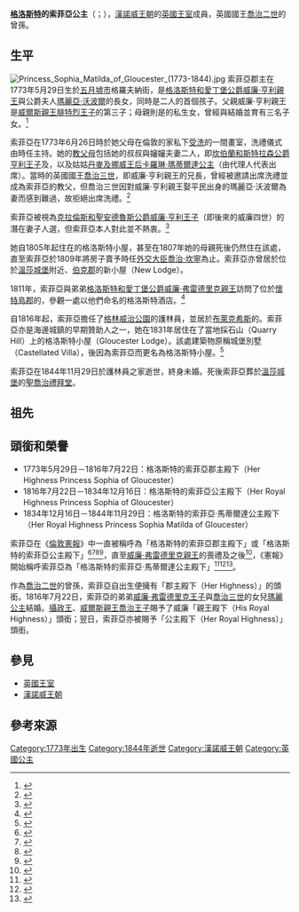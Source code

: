 {{noteTA|G1=UK Places|G2=PoliticiansUK}}
{{Infobox royalty
|name=索菲亞公主
|image=Princess Sophia Matilda of Gloucester - Beechey 1803-5.jpg
|caption={{link-en|威廉·比奇|Henry William Beechey}}於大概1803年5月繪畫的'''索菲亞公主'''畫像
|image_size = 250px
|house=[[漢諾威王朝|漢諾威]]
|full name=索菲亞·瑪蒂爾達
|father=[[格洛斯特和愛丁堡公爵威廉·亨利親王|格洛斯特和愛丁堡公爵威廉·亨利親王]]
|mother=[[瑪麗亞·沃波爾|瑪麗亞·沃波爾]]
|birth_date= {{Birth date|1773|5|29|df=y}}
|birth_place= {{flag|Kingdom of Great Britain|name=大不列顛}}[[米德爾塞克斯|米德爾塞克斯]][[五月墟市|五月墟市]]
|death_date={{Death date and age|1844|11|29|1773|5|29|df=y}}
|death_place={{flag|United Kingdom of Great Britain and Ireland|name=英國}}[[肯特郡|肯特郡]][[布萊克希斯|布萊克希斯]]
|burial_date=1844年12月10日
|burial_place=[[溫莎城堡|溫莎城堡]][[聖喬治禮拜堂|聖喬治禮拜堂]]
}}
'''[[格洛斯特|格洛斯特]]的索菲亞公主'''（{{lang-en|Princess Sophia Matilda of Gloucester}}；{{bd|1773年|5月29日|1844年|11月29日|catIdx=Sophia}}），[[漢諾威王朝|漢諾威王朝]]的[[英國王室|英國王室]]成員，英國國王[[喬治二世_(英國)|喬治二世]]的曾孫。

== 生平 ==
[[File:Princess_Sophia_Matilda_of_Gloucester_(1773-1844).jpg|left]]
索菲亞郡主在1773年5月29日生於[[五月墟市|五月墟市]]格羅夫納街，是[[格洛斯特和愛丁堡公爵威廉·亨利親王|格洛斯特和愛丁堡公爵威廉·亨利親王]]與公爵夫人[[瑪麗亞·沃波爾|瑪麗亞·沃波爾]]的長女，同時是二人的首個孩子。父親威廉·亨利親王是[[腓特烈_(威爾斯親王)|威爾斯親王腓特烈王子]]的第三子；母親則是{{link-en|艾華·沃波爾|Edward Walpole}}的私生女，曾經與{{link-en|詹姆斯·沃爾德格雷夫伯爵|James Waldegrave, 2nd Earl Waldegrave}}結婚並育有三名子女。<ref>{{Cite web|title=Maria Walpole, Duchess of Gloucester (1737–1807)|url=http://www.berkshirehistory.com/bios/mwalpole.html|accessdate=2007-02-25|author=|date=|format=|publisher=納什·福特出版社（Nash Ford Publishing）|language=en|archive-url=https://web.archive.org/web/20181023112616/http://www.berkshirehistory.com/bios/mwalpole.html|archive-date=2018-10-23}}</ref>

索菲亞在1773年6月26日時於她父母在倫敦的家{{link-en|格洛斯特府|Gloucester House, London}}私下[[受洗|受洗]]的一間畫室，洗禮儀式由時任{{link-en|聖戴維斯主教|Bishop of St Davids}}{{link-en|查爾斯·莫斯|Charles Moss (bishop of Bath and Wells)}}主持。她的[[教父母|教父母]]包括她的叔叔與嬸嬸夫妻二人，即[[亨利王子_(坎伯蘭和斯特拉森公爵)|坎伯蘭和斯特拉森公爵亨利王子]]及{{link-en|安妮·霍爾頓|Anne, Duchess of Cumberland and Strathearn}}，以及姑姑[[卡羅琳·瑪蒂爾達_(大不列顛)|丹麥及挪威王后卡羅琳·瑪蒂爾達公主]]（由代理人代表出席）。當時的英國國王[[喬治三世|喬治三世]]，即威廉·亨利親王的兄長，曾經被邀請出席洗禮並成為索菲亞的教父，但喬治三世因對威廉·亨利親王娶平民出身的瑪麗亞·沃波爾為妻而感到難過，故拒絕出席洗禮。<ref>{{Cite web|title=Yvonne's Royalty Home Page: Royal Christenings|url=http://users.uniserve.com/~canyon/christenings.htm#Christenings|accessdate=2009-07-02|author=|date=|format=|publisher=|language=en|archive-url=https://www.webcitation.org/61Fn0l7vK?url=http://users.uniserve.com/~canyon/christenings.htm#Christenings|archive-date=2011-08-27}}</ref>

索菲亞被視為[[威廉四世_(英國)|克拉倫斯和聖安德魯斯公爵威廉·亨利王子]]（即後來的威廉四世）的潛在妻子人選，但索菲亞本人對此並不熱衷。<ref>{{cite book|first=|last={{link-en|凱特·威廉斯|Kate Williams (historian)}}|authorlink=|title=Becoming Queen Victoria: The Tragic Death of Princess Charlotte and the Unexpected Rise of Britain's Greatest Monarch|url=https://archive.org/details/becomingqueenvic0000will|publisher={{link-en|巴蘭坦|Ballatine Books}}|location=|year=2010|page=[https://archive.org/details/becomingqueenvic0000will/page/145 145]|isbn=0-345-46195-9|pages=|trans-title=成為維多利亞女皇：夏洛特長公主的悲慘死亡和英國最偉大君主的意外崛起|language=en}}</ref>

她自1805年起住在{{link-en|格洛斯特道|Gloucester Road, London}}的格洛斯特小屋，甚至在1807年她的母親死後仍然住在該處，直至索菲亞於1809年將房子賣予時任[[外交、聯邦及發展事務大臣|外交大臣]][[喬治·坎寧|喬治·坎寧]]為止。索菲亞亦曾居於位於[[溫莎城堡|溫莎城堡]]附近、[[伯克郡|伯克郡]]{{link-en|威恩克菲爾特|Winkfield}}的新小屋（New Lodge）。

1811年，索菲亞與弟弟[[第二代格洛斯特和愛丁堡公爵威廉親王|格洛斯特和愛丁堡公爵威廉·弗雷德里克親王]]訪問了位於[[懷特島郡|懷特島郡]]{{link-en|諾斯伍德|Northwood, Isle of Wight}}的{{link-en|英國皇家遊艇中隊|Royal Yacht Squadron}}，參觀一處以他們命名的格洛斯特酒店。<ref>{{cite web|title=Parishes: Northwood Pages 268-271  A History of the County of Hampshire: Volume 5. Originally published by Victoria County History, London, 1912.|url=https://www.british-history.ac.uk/vch/hants/vol5/pp268-271|accessdate=2020-06-15|author=|date=|format=|publisher=|language=en|website=British History Online|archive-date=2015-05-02|archive-url=https://web.archive.org/web/20150502055650/https://www.british-history.ac.uk/vch/hants/vol5/pp268-271|dead-url=no}}</ref>

自1816年起，索菲亞擔任了[[格林威治公園|格林威治公園]]的護林員，並居於[[布萊克希斯|布萊克希斯]]的{{link-en|護林員之家|Ranger's House}}。索菲亞亦是海邊城鎮{{link-en|聖倫納茲|St Leonards-on-Sea}}的早期贊助人之一，她在1831年居住在了當地採石山（Quarry Hill）上的格洛斯特小屋（Gloucester Lodge）。該處建築物原稱城堡別墅（Castellated Villa），後因為索菲亞而更名為格洛斯特小屋。<ref>{{cite web|title=Gloucester Lodge A Grade II Listed Building in Saint Leonards, East Sussex|url=https://britishlistedbuildings.co.uk/101043417-gloucester-lodge-hastings#.XueoDUVKhPY|accessdate=2020-10-08|author=|date=|format=|publisher=|language=en|website=British Listed Buildings|archive-date=2020-06-15|archive-url=https://web.archive.org/web/20200615165842/https://britishlistedbuildings.co.uk/101043417-gloucester-lodge-hastings#.XueoDUVKhPY|dead-url=no}}</ref>

索菲亞在1844年11月29日於護林員之家逝世，終身未婚。死後索菲亞葬於[[溫莎城堡|溫莎城堡]]的[[聖喬治禮拜堂|聖喬治禮拜堂]]。

== 祖先 ==
{{Ahnentafel top|先祖<ref>{{cite book |title=Genealogie ascendante jusqu'au quatrieme degre inclusivement de tous les Rois et Princes de maisons souveraines de l'Europe actuellement vivans |trans-title=目前仍在世的歐洲王室政權的國王及王子追溯至四代以前的系譜 |url=https://books.google.com/books?id=AINPAAAAcAAJ&pg=PA5 |year=1768 |publisher=弗雷德里克·紀堯姆·比恩斯蒂爾 |language=fr |page=5 |access-date=2020-10-08 |archive-date=2021-01-12 |archive-url=https://web.archive.org/web/20210112040248/https://books.google.com/books?id=AINPAAAAcAAJ&pg=PA5 |dead-url=no }}</ref>}}<center>
{{ahnentafel-compact5
| style      = font-size: 85%; 
| width      = 80%
| boxstyle_1 = background-color: #ddf;
| boxstyle_2 = background-color: #fdd;
| boxstyle_3 = background-color: #ffc;
| boxstyle_4 = background-color: #dfd;
| boxstyle_5 = background-color: #9fe;
|  1 = '''格洛斯特的索菲亞公主'''
|  2 = '''父：'''[[格洛斯特公爵#格洛斯特和愛丁堡公爵（1764年）|格洛斯特和愛丁堡公爵]][[格洛斯特和愛丁堡公爵威廉·亨利親王|威廉·亨利親王]]
|  3 = '''母：'''[[格洛斯特公爵#格洛斯特和愛丁堡公爵（1764年）|格洛斯特和愛丁堡公爵]]夫人[[瑪麗亞·沃波爾|瑪麗亞·沃波爾]]
|  4 = '''祖父：'''[[威爾斯親王|威爾斯親王]][[腓特烈_(威爾斯親王)|腓特烈王子]]
|  5 = '''祖母：'''[[威爾斯王妃|威爾斯王妃]][[薩克森-哥達-阿爾滕堡的奧古絲塔|奧古絲塔郡主]]
|  6 = '''外祖父：'''{{link-en|艾華·沃波爾|Edward Walpole}}
|  7 = '''外祖母：'''{{link-en|朵洛西·克萊門特|Dorothy Clement}}
|  8 = '''曾祖父：'''[[大不列顛國王|大不列顛國王]]、[[愛爾蘭國王|愛爾蘭國王]]及[[漢諾瓦統治者列表|漢諾瓦選帝侯]][[喬治二世_(英國)|喬治二世]]
|  9 = '''曾祖母：'''[[卡羅琳_(安斯巴赫)|卡羅琳王后]]
| 10 = '''外曾祖父：'''[[薩克森-哥達-阿爾滕堡|薩克森-哥達-阿爾滕堡]][[公爵|公爵]]{{link-en|腓特烈二世 (薩克森-哥達-阿爾滕堡公爵)|Frederick II, Duke of Saxe-Gotha-Altenburg|腓特烈二世}}
| 11 = '''外曾祖母：'''[[薩克森-哥達-阿爾滕堡|薩克森-哥達-阿爾滕堡]][[公爵|公爵]]夫人{{link-en|馬格達萊納·奧古斯塔郡主|Princess Magdalena Augusta of Anhalt-Zerbst}}
| 12 = '''外曾祖父：'''[[奧福德伯爵|奧福德伯爵]][[羅伯特·沃波爾|羅伯特·沃波爾]]
| 13 = '''外曾祖母：'''[[奧福德伯爵|奧福德伯爵]]夫人{{link-en|嘉芙蓮·沃波爾|Catherine, Lady Walpole|嘉芙蓮}}
| 14 = '''外曾祖父：'''哈蒙德·克萊門特（Hammond Clement）
| 15 = '''外曾祖母：'''普莉希拉·克萊門特（Priscilla Clement）
}}</center>
{{ahnentafel bottom}}

== 頭銜和榮譽 ==
* 1773年5月29日－1816年7月22日：格洛斯特的索菲亞郡主殿下（Her Highness Princess Sophia of Gloucester）
* 1816年7月22日－1834年12月16日：格洛斯特的索菲亞公主殿下（Her Royal Highness Princess Sophia of Gloucester）
* 1834年12月16日－1844年11月29日：格洛斯特的索菲亞·馬蒂爾達公主殿下（Her Royal Highness Princess Sophia Matilda of Gloucester）
索菲亞在《[[倫敦憲報|倫敦憲報]]》中一直被稱呼為「格洛斯特的索菲亞郡主殿下」或「格洛斯特的索菲亞公主殿下」<ref>{{Cite book|title=第13768期倫敦憲報|last=|first=|publisher=[[倫敦憲報|倫敦憲報]]|isbn=|location=|pages=318|publication-date=1795-04-07|accessdate=2020-10-08|url=https://www.thegazette.co.uk/London/issue/13768/page/318|year=|archive-date=2020-02-07|archive-url=https://web.archive.org/web/20200207015137/https://www.thegazette.co.uk/London/issue/13768/page/318|dead-url=no}}</ref><ref>{{Cite book|title=第14075期倫敦憲報|last=|first=|publisher=[[倫敦憲報|倫敦憲報]]|isbn=|location=|pages=1209|publication-date=1797-12-19|accessdate=2020-10-08|url=https://www.thegazette.co.uk/London/issue/14075/page/1209|year=|archive-date=2020-02-07|archive-url=https://web.archive.org/web/20200207020611/https://www.thegazette.co.uk/London/issue/14075/page/1209|dead-url=no}}</ref><ref>{{Cite book|title=第17156期倫敦憲報|last=|first=|publisher=[[倫敦憲報|倫敦憲報]]|isbn=|location=|pages=1433|publication-date=1816-07-23|accessdate=2020-10-08|url=https://www.thegazette.co.uk/London/issue/17156/page/1433|year=|archive-date=2020-02-06|archive-url=https://web.archive.org/web/20200206075345/https://www.thegazette.co.uk/London/issue/17156/page/1433|dead-url=no}}</ref><ref>{{Cite book|title=第17378期倫敦憲報|last=|first=|publisher=[[倫敦憲報|倫敦憲報]]|isbn=|location=|pages=1261|publication-date=1818-07-14|accessdate=2020-10-08|url=https://www.thegazette.co.uk/London/issue/17378/page/1261|year=|archive-date=2020-02-06|archive-url=https://web.archive.org/web/20200206185521/https://www.thegazette.co.uk/London/issue/17378/page/1261|dead-url=no}}</ref>，直至[[第二代格洛斯特和愛丁堡公爵威廉親王|威廉·弗雷德里克親王]]的喪禮及之後<ref>{{Cite book|title=第19221期倫敦憲報|last=|first=|publisher=[[倫敦憲報|倫敦憲報]]|isbn=|location=|pages=2263|publication-date=1834-12-16|accessdate=2020-10-08|url=https://www.thegazette.co.uk/London/issue/19221/page/2263|year=|archive-date=2020-02-07|archive-url=https://web.archive.org/web/20200207052947/https://www.thegazette.co.uk/London/issue/19221/page/2263|dead-url=no}}</ref>，《憲報》開始稱呼索菲亞為「格洛斯特的索菲亞·馬蒂爾達公主殿下」<ref>{{Cite book|title=第19824期倫敦憲報|last=|first=|publisher=[[倫敦憲報|倫敦憲報]]|isbn=|location=|pages=293|publication-date=1840-02-13|accessdate=2020-10-08|url=https://www.thegazette.co.uk/London/issue/19824/page/293|year=|archive-date=2020-02-10|archive-url=https://web.archive.org/web/20200210022026/https://www.thegazette.co.uk/London/issue/19824/page/293|dead-url=no}}</ref><ref>{{Cite book|title=第20223期倫敦憲報|last=|first=|publisher=[[倫敦憲報|倫敦憲報]]|isbn=|location=|pages=1547|publication-date=1843-05-10|accessdate=2020-10-08|url=https://www.thegazette.co.uk/London/issue/20223/page/1547|year=|archive-date=2020-02-10|archive-url=https://web.archive.org/web/20200210022340/https://www.thegazette.co.uk/London/issue/20223/page/1547|dead-url=no}}</ref><ref>{{Cite book|title=第20231期倫敦憲報|last=|first=|publisher=[[倫敦憲報|倫敦憲報]]|isbn=|location=|pages=1890|publication-date=1834-06-06|accessdate=2020-10-08|url=https://www.thegazette.co.uk/London/issue/20231/page/1890|year=|archive-date=2019-08-28|archive-url=https://web.archive.org/web/20190828161726/https://www.thegazette.co.uk/London/issue/20231/page/1890|dead-url=no}}</ref>。

作為[[喬治二世_(英國)|喬治二世]]的曾孫，索菲亞自出生便擁有「郡主殿下（Her Highness）」的頭銜。1816年7月22日，索菲亞的弟弟[[第二代格洛斯特和愛丁堡公爵威廉親王|威廉·弗雷德里克王子]]與[[喬治三世|喬治三世]]的女兒[[瑪麗公主_(格洛斯特和愛丁堡公爵夫人)|瑪麗公主]]結婚。[[攝政王|攝政王]]、[[威爾斯親王|威爾斯親王]][[喬治四世|喬治王子]]賜予了威廉「親王殿下（His Royal Highness）」頭銜；翌日，索菲亞亦被賜予「公主殿下（Her Royal Highness）」頭銜。

== 參見 ==
* [[英國王室|英國王室]]
* [[漢諾威王朝|漢諾威王朝]]

== 參考來源 ==
{{reflist|2}}

{{英國公主}}
{{Authority control}}

{{DEFAULTSORT:Sophia}}
[[Category:1773年出生|Category:1773年出生]]
[[Category:1844年逝世|Category:1844年逝世]]
[[Category:漢諾威王朝|Category:漢諾威王朝]]
[[Category:英國公主|Category:英國公主]]